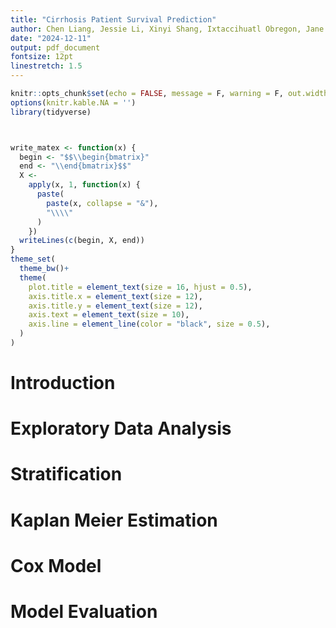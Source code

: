 ```yaml
---
title: "Cirrhosis Patient Survival Prediction"
author: Chen Liang, Jessie Li, Xinyi Shang, Ixtaccihuatl Obregon, Jane Ma
date: "2024-12-11"
output: pdf_document
fontsize: 12pt
linestretch: 1.5
---
```



```r
knitr::opts_chunk$set(echo = FALSE, message = F, warning = F, out.width = "75%", fig.align = "center")
options(knitr.kable.NA = '')
library(tidyverse)



write_matex <- function(x) {
  begin <- "$$\\begin{bmatrix}"
  end <- "\\end{bmatrix}$$"
  X <-
    apply(x, 1, function(x) {
      paste(
        paste(x, collapse = "&"),
        "\\\\"
      )
    })
  writeLines(c(begin, X, end))
}
theme_set(
  theme_bw()+
  theme(
    plot.title = element_text(size = 16, hjust = 0.5),
    axis.title.x = element_text(size = 12),
    axis.title.y = element_text(size = 12),
    axis.text = element_text(size = 10),
    axis.line = element_line(color = "black", size = 0.5),
  )
)
```

# Introduction


# Exploratory Data Analysis


# Stratification


# Kaplan Meier Estimation


# Cox Model 


# Model Evaluation




